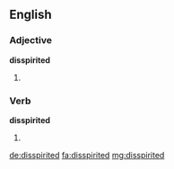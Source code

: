 ==English==

===Adjective===
'''disspirited'''

# {{alternative spelling of|dispirited}}

===Verb===
'''disspirited'''

# {{en-past of|disspirit}} {{alternative spelling of|dispirited}}

[[de:disspirited]]
[[fa:disspirited]]
[[mg:disspirited]]